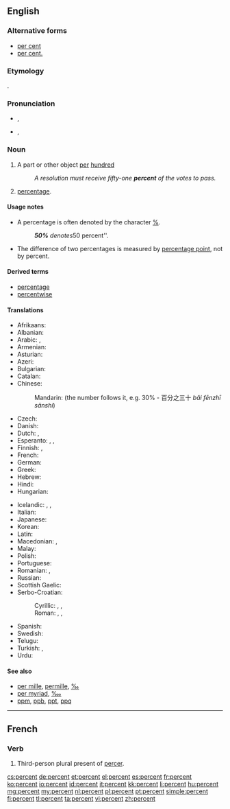 ==English==

===Alternative forms===
* [[per cent]] {{qualifier|mostly UK}}
* [[per cent.]] {{qualifier|archaic}}

===Etymology===
{{etyl|la}} {{term|per centum||for every hundred|lang=la}}.

===Pronunciation===
* {{a|UK}} {{IPA|/pəˈsɛnt/}}, {{X-SAMPA|/p@"sEnt/}}
* {{a|US}} {{IPA|/pɜɹ.sɛnt/}}, {{X-SAMPA|/p3r.sEnt/}}
*: {{audio|en-us-percent.ogg|Audio (US)}}

===Noun===
{{en-noun|percent|pl2=percents}}

# A part or other object [[per]] [[hundred]]
#: ''A resolution must receive fifty-one '''percent''' of the votes to pass.''
# [[percentage]].

====Usage notes====
* A percentage is often denoted by the character [[%]].
*: '''''50%''' denotes ''50 percent''.

* The difference of two percentages is measured by [[percentage point]], not by percent.

====Derived terms====
* [[percentage]]
* [[percentwise]]

====Translations====
{{trans-top|a part or other object per hundred}}
* Afrikaans: {{t|af|persent}}
* Albanian: {{t|sq|përqind|xs=Albanian}}
* Arabic: {{t|ar|في المائة|tr=fi 'l-míʾa}},  {{t|ar|بالمائة|tr=bi-'l-míʾa}}
* Armenian: {{t-|hy|տոկոս|tr=tokos}}
* Asturian: {{t|ast|por cientu}}
* Azeri: {{t|az|faiz|xs=Azeri}}
* Bulgarian: {{t+|bg|процент|tr=procént}}
* Catalan: {{t-|ca|per cent}}
* Chinese:
*: Mandarin: {{t|cmn|百分之|alt=百分之...|tr=bǎi fēnzhī...|sc=Hani}} (the number follows it, e.g. 30% - 百分之三十 ''bǎi fēnzhī sānshí'')
* Czech: {{t+|cs|procento|n}}
* Danish: {{t-|da|procent}}
* Dutch: {{t+|nl|procent|n}}, {{t-|nl|percent|n}}
* Esperanto: {{t-|eo|procento|xs=Esperanto}}, {{t-|eo|pocento|xs=Esperanto}}, {{t-|eo|elcento|xs=Esperanto}}
* Finnish: {{t+|fi|prosentti}},  {{t-|fi|sadasosa}}
* French: {{t+|fr|pourcent|m}}
* German: {{t+|de|Prozent|n}}
* Greek: {{t|el|τοις εκατό|tr=tois ekató}}
* Hebrew: {{t+|he|אחוז|tr=akhúz|sc=Hebr}}
* Hindi: {{t-|hi|फ़ीसदी|tr=fīsadī|xs=Hindi}}
* Hungarian: {{t+|hu|százalék}}
{{trans-mid}}
* Icelandic: {{t|is|hundraðshluti|m}}, {{t|is|prósenta|f}}, {{t|is|hundraðstala|f}}
* Italian: {{t-|it|per cento}}
* Japanese: {{t|ja|パーセント|tr=pāsento}}
* Korean: {{t|ko|퍼센트|tr=peosenteu|sc=Kore}}
* Latin: {{t|la|per centum}}
* Macedonian: {{t|mk|насто|tr=násto}},  {{t-|mk|процент|tr=procént}}
* Malay: {{t|ms|peratus}}
* Polish: {{t+|pl|procent|m}}
* Portuguese: {{t-|pt|percento}}
* Romanian: {{t|ro|procent|n}}, {{t|ro|la sută}}
* Russian: {{t+|ru|процент|m|tr=procént}}
* Scottish Gaelic: {{t-|gd|às a' cheud|xs=Scottish Gaelic}}
* Serbo-Croatian:
*: Cyrillic: {{t|sh|посто}}, {{t|sh|одсто}}, {{t|sh|постотак}}
*: Roman: {{t|sh|posto}}, {{t|sh|odsto}}, {{t|sh|postotak}}
* Spanish: {{t|es|por ciento}}
* Swedish: {{t+|sv|procent|c}}
* Telugu: {{t|te|శాతం|tr=śataṁ}}
* Turkish: {{t|tr|faiz}}, {{t+|tr|yüzde}}
* Urdu: {{t-|ur|جیصدی|tr=fīṣadī|xs=Urdu}}
{{trans-bottom}}

====See also====
* [[per mille]], [[permille]], [[‰]]
* [[per myriad]], [[‱]]
* [[ppm]], [[ppb]], [[ppt]], [[ppq]]
{{typography marks}}

----

==French==

===Verb===
{{head|fr|verb form}}

# Third-person plural present of [[percer]].

[[cs:percent]]
[[de:percent]]
[[et:percent]]
[[el:percent]]
[[es:percent]]
[[fr:percent]]
[[ko:percent]]
[[io:percent]]
[[id:percent]]
[[it:percent]]
[[kk:percent]]
[[li:percent]]
[[hu:percent]]
[[mg:percent]]
[[my:percent]]
[[nl:percent]]
[[pl:percent]]
[[pt:percent]]
[[simple:percent]]
[[fi:percent]]
[[tl:percent]]
[[ta:percent]]
[[vi:percent]]
[[zh:percent]]